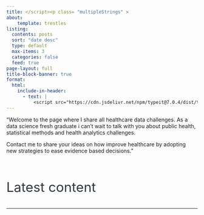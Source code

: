 ```yaml
---
title: </script><p class= "multipleStrings" >
about:
    template: trestles
listing:
  contents: posts
  sort: "date desc"
  type: default
  max-items: 3
  categories: false
  feed: true
page-layout: full
title-block-banner: true
format:
  html:
    include-in-header: 
      - text: |
          <script src="https://cdn.jsdelivr.net/npm/typeit@7.0.4/dist/typeit.min.js">
---
```


::: column-body-outset
"Welcome to the page where I share all healthcare data challenges. As a data science fresh graduate i can't wait to talk with you about public health, statistical methods and health analytics challenges.

Contact me to share your ideas on how improve healthcare by adopting new strategies to ease evidence based decisions."
:::

<br>

::: column-page
::: {style="font-size: 2.5em; face: bold; color: #343a40;"}
Latest content
:::
:::

```{=html}
<script>new TypeIt(".multipleStrings", {
    strings: ["Welcome to Federico's page", "Contact me to share your curiosity or questions", "P.s. Let's keep in touch to bake a Tiramisù 🎂"],
    breakLines: false,
    loop: true,
    speed: 40
  }).go();
</script>
```
---
